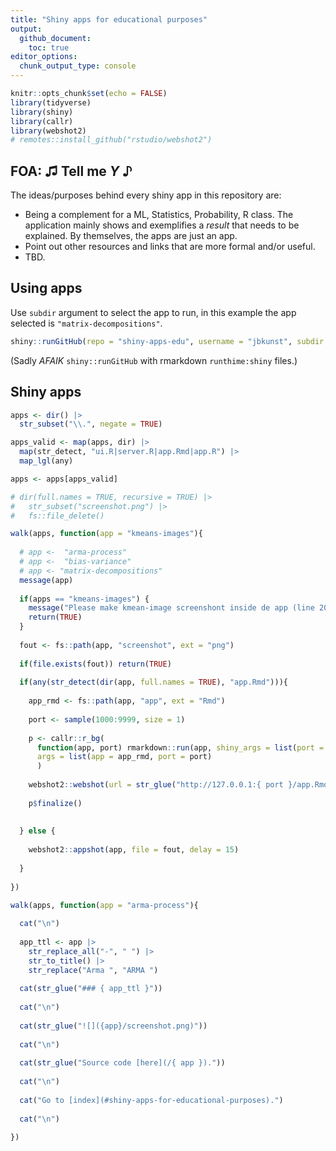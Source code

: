 ```yaml
---
title: "Shiny apps for educational purposes"
output:
  github_document:
    toc: true
editor_options: 
  chunk_output_type: console
---
```


```r
knitr::opts_chunk$set(echo = FALSE)
library(tidyverse)
library(shiny)
library(callr)
library(webshot2)
# remotes::install_github("rstudio/webshot2")
```

## FOA: ♫ Tell me _Y_ ♪

The ideas/purposes behind every shiny app in this repository are:

- Being a complement for a ML, Statistics, Probability, R class. 
The application mainly shows and exemplifies a _result_ that needs to be explained.
By themselves, the apps are just an app.
- Point out other resources and links that are more formal and/or useful.
- TBD.

## Using apps

Use `subdir` argument to select the app to run, in this example the app selected
is `"matrix-decompositions"`.

```r
shiny::runGitHub(repo = "shiny-apps-edu", username = "jbkunst", subdir = "matrix-decompositions")
```

(Sadly _AFAIK_ `shiny::runGitHub` with rmarkdown `runthime:shiny` files.)

## Shiny apps

```r
apps <- dir() |> 
  str_subset("\\.", negate = TRUE)

apps_valid <- map(apps, dir) |> 
  map(str_detect, "ui.R|server.R|app.Rmd|app.R") |> 
  map_lgl(any)

apps <- apps[apps_valid]

# dir(full.names = TRUE, recursive = TRUE) |> 
#   str_subset("screenshot.png") |> 
#   fs::file_delete()

walk(apps, function(app = "kmeans-images"){
  
  # app <-  "arma-process"
  # app <-  "bias-variance"
  # app <- "matrix-decompositions"
  message(app)
  
  if(apps == "kmeans-images") {
    message("Please make kmean-image screenshont inside de app (line 20 app)")
    return(TRUE)
  }
  
  fout <- fs::path(app, "screenshot", ext = "png")
  
  if(file.exists(fout)) return(TRUE)
  
  if(any(str_detect(dir(app, full.names = TRUE), "app.Rmd"))){
    
    app_rmd <- fs::path(app, "app", ext = "Rmd")
    
    port <- sample(1000:9999, size = 1)
    
    p <- callr::r_bg(
      function(app, port) rmarkdown::run(app, shiny_args = list(port = port)), 
      args = list(app = app_rmd, port = port)
      )
    
    webshot2::webshot(url = str_glue("http://127.0.0.1:{ port }/app.Rmd"), file = fout, delay = 15)
    
    p$finalize()
    
    
  } else {
    
    webshot2::appshot(app, file = fout, delay = 15)
    
  }
  
})
```

```r
walk(apps, function(app = "arma-process"){
  
  cat("\n")
  
  app_ttl <- app |> 
    str_replace_all("-", " ") |> 
    str_to_title() |> 
    str_replace("Arma ", "ARMA ")
  
  cat(str_glue("### { app_ttl }"))
  
  cat("\n")
  
  cat(str_glue("![]({app}/screenshot.png)"))
  
  cat("\n")
  
  cat(str_glue("Source code [here](/{ app })."))
  
  cat("\n")
  
  cat("Go to [index](#shiny-apps-for-educational-purposes).")
  
  cat("\n")
  
})
```

